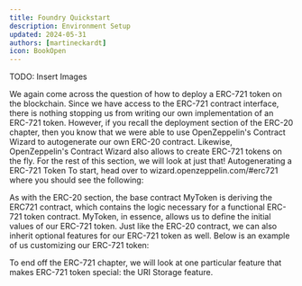 ```yaml
---
title: Foundry Quickstart
description: Environment Setup
updated: 2024-05-31
authors: [martineckardt]
icon: BookOpen
---
```

TODO: Insert Images

We again come across the question of how to deploy a ERC-721 token on the blockchain. Since we have access to the ERC-721 contract interface, there is nothing stopping us from writing our own implementation of an ERC-721 token. However, if you recall the deployment section of the ERC-20 chapter, then you know that we were able to use OpenZeppelin's Contract Wizard to autogenerate our own ERC-20 contract. Likewise, OpenZeppelin's Contract Wizard also allows to create ERC-721 tokens on the fly. For the rest of this section, we will look at just that!
Autogenerating a ERC-721 Token
To start, head over to wizard.openzeppelin.com/#erc721 where you should see the following:

As with the ERC-20 section, the base contract MyToken is deriving the ERC721 contract, which contains the logic necessary for a functional ERC-721 token contract. MyToken, in essence, allows us to define the initial values of our ERC-721 token. Just like the ERC-20 contract, we can also inherit optional features for our ERC-721 token as well. Below is an example of us customizing our ERC-721 token:

 To end off the ERC-721 chapter, we will look at one particular feature that makes ERC-721 token special: the URI Storage feature.